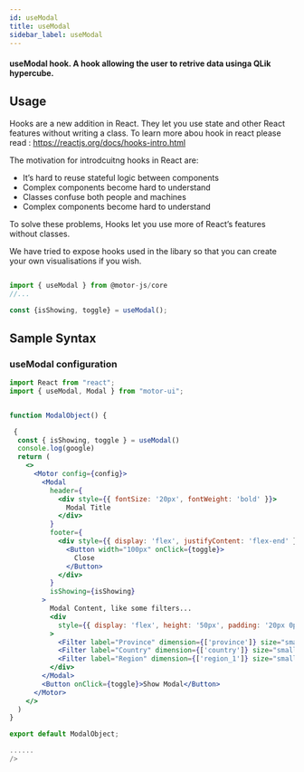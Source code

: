 ```yaml
---
id: useModal
title: useModal
sidebar_label: useModal
---
```


#### useModal hook. A hook allowing the user to retrive data usinga QLik hypercube.

## Usage

Hooks are a new addition in React. They let you use state and other React features without writing a class. To learn more abou hook in react please read : <a>https://reactjs.org/docs/hooks-intro.html</a>

The motivation for introdcuitng hooks in React are:

- It’s hard to reuse stateful logic between components
- Complex components become hard to understand
- Classes confuse both people and machines
- Complex components become hard to understand

To solve these problems, Hooks let you use more of React’s features without classes.

We have tried to expose hooks used in the libary so that you can create your own visualisations if you wish.

```javascript

import { useModal } from @motor-js/core
//...

const {isShowing, toggle} = useModal();

```

## Sample Syntax

### useModal configuration

```jsx {8,13-36}
import React from "react";
import { useModal, Modal } from "motor-ui";


function ModalObject() {

 {
  const { isShowing, toggle } = useModal()
  console.log(google)
  return (
    <>
      <Motor config={config}>
        <Modal
          header={
            <div style={{ fontSize: '20px', fontWeight: 'bold' }}>
              Modal Title
            </div>
          }
          footer={
            <div style={{ display: 'flex', justifyContent: 'flex-end' }}>
              <Button width="100px" onClick={toggle}>
                Close
              </Button>
            </div>
          }
          isShowing={isShowing}
        >
          Modal Content, like some filters...
          <div
            style={{ display: 'flex', height: '50px', padding: '20px 0px' }}
          >
            <Filter label="Province" dimension={['province']} size="small" />
            <Filter label="Country" dimension={['country']} size="small" />
            <Filter label="Region" dimension={['region_1']} size="small" />
          </div>
        </Modal>
        <Button onClick={toggle}>Show Modal</Button>
      </Motor>
    </>
  )
}

export default ModalObject;

......
/>
```
